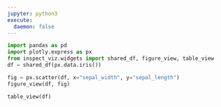 ```yaml
---
jupyter: python3  
execute:
  daemon: false
---
```


```python
import pandas as pd
import plotly.express as px
from inspect_viz.widgets import shared_df, figure_view, table_view
df = shared_df(px.data.iris())
```

```python
fig = px.scatter(df, x="sepal_width", y="sepal_length")
figure_view(df, fig)
```

```python
table_view(df)
```

